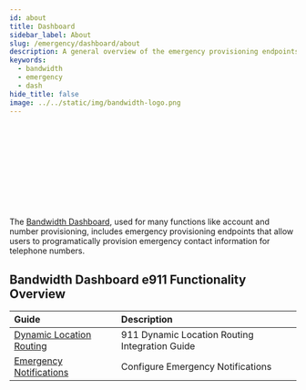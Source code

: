 ```yaml
---
id: about
title: Dashboard
sidebar_label: About
slug: /emergency/dashboard/about
description: A general overview of the emergency provisioning endpoints in Bandwidth's Dashboard API
keywords:
  - bandwidth
  - emergency
  - dash
hide_title: false
image: ../../static/img/bandwidth-logo.png
---
```



<Svg className='about-image' /> <br/>

The [Bandwidth Dashboard](Https://dashboard.bandwidth.com), used for many functions like account and number provisioning, includes emergency provisioning endpoints that allow users to programatically provision emergency contact information for telephone numbers.

## Bandwidth Dashboard e911 Functionality Overview

| Guide | Description |
|:------|:------------|
| [Dynamic Location Routing](/docs/emergency/dashboard/dlr) | 911 Dynamic Location Routing Integration Guide |
| [Emergency Notifications](/docs/emergency/dashboard/notifications) | Configure Emergency Notifications |

